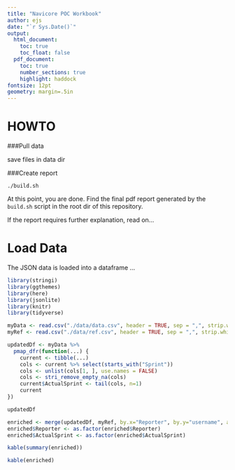 ```yaml
---
title: "Navicore POC Workbook"
author: ejs
date: "`r Sys.Date()`"
output:
  html_document:
    toc: true
    toc_float: false
  pdf_document:
    toc: true
    number_sections: true
    highlight: haddock
fontsize: 12pt
geometry: margin=.5in
---
```


HOWTO
========

###Pull data

save files in data dir


###Create report

```
./build.sh
```

At this point, you are done.  Find the final pdf report generated by the
`build.sh` script in the root dir of this repository.

If the report requires further explanation, read on...

Load Data
========

The JSON data is loaded into a dataframe ...

```r
library(stringi)
library(ggthemes)
library(here)
library(jsonlite)
library(knitr)
library(tidyverse)

myData <- read.csv("./data/data.csv", header = TRUE, sep = ",", strip.white=TRUE)
myRef <- read.csv("./data/ref.csv", header = TRUE, sep = ",", strip.white=TRUE)

updatedDf <- myData %>%
  pmap_dfr(function(...) {
    current <- tibble(...)
    cols <- current %>% select(starts_with("Sprint"))
    cols <- unlist(cols[1, ], use.names = FALSE)
    cols <- stri_remove_empty_na(cols)
    current$ActualSprint <- tail(cols, n=1)
    current
})

updatedDf

enriched <- merge(updatedDf, myRef, by.x="Reporter", by.y="username", all.x=TRUE)
enriched$Reporter <- as.factor(enriched$Reporter)
enriched$ActualSprint <- as.factor(enriched$ActualSprint)

kable(summary(enriched))

kable(enriched)


```

